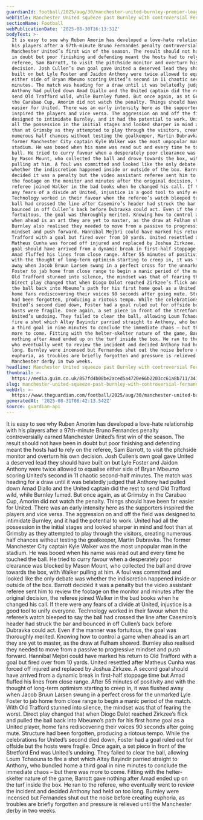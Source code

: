 ```yaml
---
guardianId: football/2025/aug/30/manchester-united-burnley-premier-league-match-report
webTitle: Manchester United squeeze past Burnley with controversial Fernandes penalty
sectionName: Football
webPublicationDate: '2025-08-30T16:13:31Z'
bodyText: >-
  It is easy to see why Ruben Amorim has developed a love-hate relationship with
  his players after a 97th-minute Bruno Fernandes penalty controversially earned
  Manchester United’s first win of the season. The result should not have been
  in doubt but poor finishing and defending meant the hosts had to rely on the
  referee, Sam Barrott, to visit the pitchside monitor and overturn his own
  decision. Josh Cullen’s own goal gave United a deserved lead they should have
  built on but Lyle Foster and Jaidon Anthony were twice allowed to equalise
  either side of Bryan Mbeumo scoring United’s second in 11 chaotic second-half
  minutes. The match was heading for a draw until it was belatedly judged that
  Anthony had pulled down Amad Diallo and the United captain did the rest to
  send Old Trafford wild, while Burnley fumed. But once again, as at Grimsby in
  the Carabao Cup, Amorim did not watch the penalty. Things should have been far
  easier for United. There was an early intensity here as the supporters
  inspired the players and vice versa. The aggression on and off the field was
  designed to intimidate Burnley, and it had the potential to work. United had
  all the possession in the initial stages and looked sharper in mind and foot
  than at Grimsby as they attempted to play through the visitors, creating
  numerous half chances without testing the goalkeeper, Martin Dubravka. The
  former Manchester City captain Kyle Walker was the most unpopular man in the
  stadium. He was booed when his name was read out and every time he touched the
  ball. He tried to curry favour when a desperately poor clearance was blocked
  by Mason Mount, who collected the ball and drove towards the box, with Walker
  pulling at him. A foul was committed and looked like the only debate was
  whether the indiscretion happened inside or outside of the box. Barrott
  decided it was a penalty but the video assistant referee sent him to review
  the footage on the monitor and minutes after the original decision, the
  referee joined Walker in the bad books when he changed his call. If there were
  any fears of a divide at United, injustice is a good tool to unify everyone.
  Technology worked in their favour when the referee’s watch bleeped to say the
  ball had crossed the line after Casemiro’s header had struck the bar and
  bounced in off Cullen’s back before Dubravka could act. Even if the manner was
  fortuitous, the goal was thoroughly merited. Knowing how to control a game
  when ahead is an art they are yet to master, as the draw at Fulham showed.
  Burnley also realised they needed to move from a passive to progressive
  mindset and push forward. Hannibal Mejbri could have marked his return to Old
  Trafford with a goal but fired over from 10 yards. United resettled after
  Matheus Cunha was forced off injured and replaced by Joshua Zirkzee. A second
  goal should have arrived from a dynamic break in first-half stoppage time but
  Amad fluffed his lines from close range. After 55 minutes of positivity and
  with the thought of long-term optimism starting to creep in, it was flushed
  away when Jacob Bruun Larsen swung in a perfect cross for the unmarked Lyle
  Foster to jab home from close range to begin a manic period of the match. With
  Old Trafford stunned into silence, the mindset was that of fearing the worst.
  Direct play changed that when Diogo Dalot reached Zirkzee’s flick and pulled
  the ball back into Mbeumo’s path for his first home goal as a United player,
  home fans rediscovering their voices 90 seconds after going mute. Structure
  had been forgotten, producing a riotous tempo. While the celebrations for
  United’s second died down, Foster had a goal ruled out for offside but the
  hosts were fragile. Once again, a set piece in front of the Stretford End was
  United’s undoing. They failed to clear the ball, allowing Loum Tchaouna to
  fire a shot which Altay Bayindir parried straight to Anthony, who bundled home
  a third goal in nine minutes to conclude the immediate chaos – but there was
  more to come. Fitting with the helter-skelter nature of the game, Barrott gave
  nothing after Amad ended up on the turf inside the box. He ran to the referee,
  who eventually went to review the incident and decided Anthony had held on too
  long. Burnley were incensed but Fernandes shut out the noise before creating
  euphoria, as troubles are briefly forgotten and pressure is relieved until the
  Manchester derby in two weeks.
headline: Manchester United squeeze past Burnley with controversial Fernandes penalty
thumbnail: >-
  https://media.guim.co.uk/857fd4b08be2aced5a4720e66b2203cc61a8b711/341_0_3411_2728/500.jpg
slug: manchester-united-squeeze-past-burnley-with-controversial-fernandes-penalty
webUrl: >-
  https://www.theguardian.com/football/2025/aug/30/manchester-united-burnley-premier-league-match-report
generatedAt: '2025-08-31T08:42:13.542Z'
source: guardian-api
---
```

It is easy to see why Ruben Amorim has developed a love-hate relationship with his players after a 97th-minute Bruno Fernandes penalty controversially earned Manchester United’s first win of the season. The result should not have been in doubt but poor finishing and defending meant the hosts had to rely on the referee, Sam Barrott, to visit the pitchside monitor and overturn his own decision. Josh Cullen’s own goal gave United a deserved lead they should have built on but Lyle Foster and Jaidon Anthony were twice allowed to equalise either side of Bryan Mbeumo scoring United’s second in 11 chaotic second-half minutes. The match was heading for a draw until it was belatedly judged that Anthony had pulled down Amad Diallo and the United captain did the rest to send Old Trafford wild, while Burnley fumed. But once again, as at Grimsby in the Carabao Cup, Amorim did not watch the penalty. Things should have been far easier for United. There was an early intensity here as the supporters inspired the players and vice versa. The aggression on and off the field was designed to intimidate Burnley, and it had the potential to work. United had all the possession in the initial stages and looked sharper in mind and foot than at Grimsby as they attempted to play through the visitors, creating numerous half chances without testing the goalkeeper, Martin Dubravka. The former Manchester City captain Kyle Walker was the most unpopular man in the stadium. He was booed when his name was read out and every time he touched the ball. He tried to curry favour when a desperately poor clearance was blocked by Mason Mount, who collected the ball and drove towards the box, with Walker pulling at him. A foul was committed and looked like the only debate was whether the indiscretion happened inside or outside of the box. Barrott decided it was a penalty but the video assistant referee sent him to review the footage on the monitor and minutes after the original decision, the referee joined Walker in the bad books when he changed his call. If there were any fears of a divide at United, injustice is a good tool to unify everyone. Technology worked in their favour when the referee’s watch bleeped to say the ball had crossed the line after Casemiro’s header had struck the bar and bounced in off Cullen’s back before Dubravka could act. Even if the manner was fortuitous, the goal was thoroughly merited. Knowing how to control a game when ahead is an art they are yet to master, as the draw at Fulham showed. Burnley also realised they needed to move from a passive to progressive mindset and push forward. Hannibal Mejbri could have marked his return to Old Trafford with a goal but fired over from 10 yards. United resettled after Matheus Cunha was forced off injured and replaced by Joshua Zirkzee. A second goal should have arrived from a dynamic break in first-half stoppage time but Amad fluffed his lines from close range. After 55 minutes of positivity and with the thought of long-term optimism starting to creep in, it was flushed away when Jacob Bruun Larsen swung in a perfect cross for the unmarked Lyle Foster to jab home from close range to begin a manic period of the match. With Old Trafford stunned into silence, the mindset was that of fearing the worst. Direct play changed that when Diogo Dalot reached Zirkzee’s flick and pulled the ball back into Mbeumo’s path for his first home goal as a United player, home fans rediscovering their voices 90 seconds after going mute. Structure had been forgotten, producing a riotous tempo. While the celebrations for United’s second died down, Foster had a goal ruled out for offside but the hosts were fragile. Once again, a set piece in front of the Stretford End was United’s undoing. They failed to clear the ball, allowing Loum Tchaouna to fire a shot which Altay Bayindir parried straight to Anthony, who bundled home a third goal in nine minutes to conclude the immediate chaos – but there was more to come. Fitting with the helter-skelter nature of the game, Barrott gave nothing after Amad ended up on the turf inside the box. He ran to the referee, who eventually went to review the incident and decided Anthony had held on too long. Burnley were incensed but Fernandes shut out the noise before creating euphoria, as troubles are briefly forgotten and pressure is relieved until the Manchester derby in two weeks.

